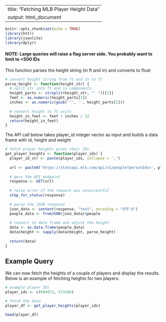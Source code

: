 
---
title: "Fetching MLB Player Height Data"
output: html_document
---

```r
knitr::opts_chunk$set(echo = TRUE)
library(httr)
library(jsonlite)
library(dplyr)
```

#### NOTE: Large queries will raise a flag server side. You probably want to limit to <500 IDs


This function parses the height string (in ft and in) and converts to float
```r
# convert height string from ft and in to ft
parse_height <- function(height_str) {
  # split str into ft and in components
  height_parts <- strsplit(height_str, "' ")[[1]]
  feet <- as.numeric(height_parts[1])
  inches <- as.numeric(gsub('"', '', height_parts[2]))
  
  # convert height to ft units
  height_in_feet <- feet + inches / 12
  return(height_in_feet)
}
```

The API call below takes player_id integer vector as input and builds a data frame with id, height and weight

```r
# fetch player heights given their IDs
get_player_heights <- function(player_ids) {
  player_id_str <- paste(player_ids, collapse = ',')
  
  url <- paste0('https://statsapi.mlb.com/api/v1/people?personIds=', player_id_str, '&fields=people,id,height,weight')
  
  # qery the API endpoint
  response <- GET(url)
  
  # raise error if the request was unsuccessful
  stop_for_status(response)
  
  # parse the JSON response
  json_data <- content(response, "text", encoding = "UTF-8")
  people_data <- fromJSON(json_data)$people
  
  # convert to data frame and adjust the height
  data <- as.data.frame(people_data)
  data$height <- sapply(data$height, parse_height)
  
  return(data)
}
```

## Example Query

We can now fetch the heights of a couple of players and display the results. Below is an example of fetching heights for two players:

```r
# example player IDs
player_ids <- c(694973, 573186)

# fetch the data
player_df <- get_player_heights(player_ids)

head(player_df)
```

